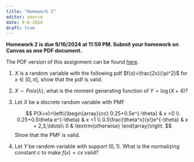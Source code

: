 ```yaml
---
title: "Homework 2"
editor: source
date: 9-6-2024
draft: true
---
```


**Homework 2 is due 9/16/2024 at 11:59 PM. Submit your homework on Canvas as one PDF document.**

The PDF version of this assignment can be found [here](hw2.pdf).

1.  $X$ is a random variable with the following pdf $f(x)=\frac{2x}{\pi^2}$ for $x\in [0,\pi]$, show that the pdf is valid.

2.  $X\sim Pois(\lambda)$, what is the moment generating function of $Y=\log(X+4)$?

3.  Let $X$ be a discrete random variable with PMF

    $$
    P(X=x)=\left\{\begin{array}{cc}
    0.25+0.5e^{-\theta} & x =0 \\
    0.25+0.5\theta e^{-\theta} & x =1 \\
    0.5\frac{\theta^x}{x!}e^{-\theta} & x = 2,3,\ldots\\
    0 & \textrm{otherwise}
    \end{array}\right.
    $$ Show that the PMF is valid.

4.  Let $Y$ be random variable with support $(0,1)$. What is the normalizing constant $c$ to make $f(x)=cx$ valid?
